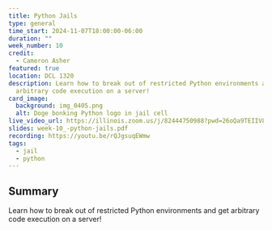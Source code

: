 ```yaml
---
title: Python Jails
type: general
time_start: 2024-11-07T18:00:00-06:00
duration: ""
week_number: 10
credit:
  - Cameron Asher
featured: true
location: DCL 1320
description: Learn how to break out of restricted Python environments and get
  arbitrary code execution on a server!
card_image:
  background: img_0405.png
  alt: Doge bonking Python logo in jail cell
live_video_url: https://illinois.zoom.us/j/82444750988?pwd=26oQa9TEIIV8FnC36B1AMfaW5QMbEV.1
slides: week-10_-python-jails.pdf
recording: https://youtu.be/rQJgsuqEWmw
tags:
  - jail
  - python
---
```

## Summary
Learn how to break out of restricted Python environments and get arbitrary code execution on a server!
